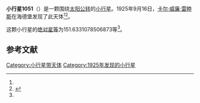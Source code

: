{{Infobox planet
| bgcolour = #FFFFC0
| name = 1051 Merope
| symbol = 
| image = 
| caption = 
| discovery = yes
| discovery_ref = 
| discoverer = [[卡尔·威廉·雷睦斯|卡尔·威廉·雷睦斯]]
| discovery_site = [[海德堡|海德堡]] 
| discovered = 1925年9月16日
| designations = yes
| mp_name = 
| named_after = 
| alt_names = 1925 SA/ 1926 XA / 1931 TM3 / 1936 OG / A908 TE
| mp_category = [[外小行星带|外小行星带]]
| orbit_ref = <ref name="a">[http://ssd.jpl.nasa.gov/sbdb.cgi?sstr=1051 1051 Merope] {{Wayback|url=http://ssd.jpl.nasa.gov/sbdb.cgi?sstr=1051 |date=20210811045302 }}，小行星數據庫瀏覽器（JPL Small-Body Database Browser）－[[美国国家航空航天局|美国国家航空航天局]]喷气推进实验室</ref>
| epoch = 2456400.5 (2013年4月18日更新)
| aphelion = {{convert|3.528600137894814|AU|km|3|abbr=on|lk=out}}
| perihelion = {{convert|2.90874456125476|AU|km|3|abbr=on}}
| semimajor = {{convert|3.218672349574787|AU|km|3|abbr=on}}
| eccentricity = 0.096290568
| period = 2109.17969 [[日|日]]<br />5.77[[儒略年|儒略年]]
| avg_speed = 
| inclination = 23.44526207490982
| asc_node = 180.9848881070108
| mean_anomaly = 
| arg_peri = 151.6331078506873
| satellites = 
| physical_characteristics = yes
| dimensions = 
| mass = 
| density = 
| surface_grav = 
| escape_velocity = 
| sidereal_day = 
| axial_tilt = 
| pole_ecliptic_lat = 
| pole_ecliptic_lon = 
| albedo = 
| temperatures= 
| temp_name1 = 
| mean_temp_1 = 
| max_temp_1 = 
| temp_name2 = 
| max_temp_2 = 
| spectral_type = 
| abs_magnitude = 151.6331078506873
}}

'''小行星1051'''（{{lang-en|1051 Merope}}）是一颗围绕[[太阳|太阳]][[公转|公转]]的[[小行星|小行星]]。1925年9月16日，[[卡尔·威廉·雷睦斯|卡尔·威廉·雷睦斯]]在海德堡发现了此天体<ref name="a" /><ref>{{cite news|title=小行星列表|url=http://cfa-www.harvard.edu/iau/lists/NumberedMPs.txt|accessdate=2013-07-08|newspaper=哈佛大学|archive-date=2008-05-17|archive-url=https://web.archive.org/web/20080517010638/http://cfa-www.harvard.edu/iau/lists/NumberedMPs.txt|dead-url=no}}</ref>。

这颗小行星的[[绝对星等|绝对星等]]为151.6331078506873等<ref name="a" />。

==参考文献==
{{reflist}}
{{Minor Planet Number|[[小行星1050|小行星1050]]|[[小行星1052|小行星1052]]}}

{{小天体}}

[[Category:小行星带天体|Category:小行星带天体]]
[[Category:1925年发现的小行星|Category:1925年发现的小行星]]

{{asteroid-stub}}